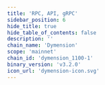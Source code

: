 ```yaml
---
title: 'RPC, API, gRPC'
sidebar_position: 6
hide_title: true
hide_table_of_contents: false
description: ''
chain_name: 'Dymension'
scope: 'mainnet'
chain_id: 'dymension_1100-1'
binary_version: 'v3.2.0'
icon_url: 'dymension-icon.svg'
---
```



<PageTitle
  iconUrl="img/dymension-icon.svg"
  title="Dymension NODERS Public Endpoints"
  chainId="dymension_1100-1"
  version="v3.2.0"
/>

<Endpoints
  api="https://dymension-api.noders.services"
  rpc="https://dymension-rpc.noders.services"
  grpc="dymension-grpc.noders.services:443"
  jsonRpc="https://dymension-jsonrpc.noders.services"
/>